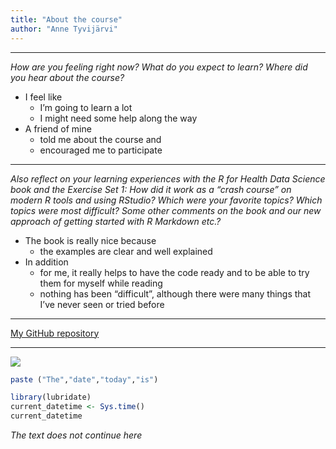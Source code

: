 ```yaml
---
title: "About the course"
author: "Anne Tyvijärvi"
---
```


***

*How are you feeling right now? What do you expect to learn? Where did you hear about the course?*  

* I feel like
  + I'm going to learn a lot
  + I might need some help along the way
  
* A friend of mine
  + told me about the course and
  + encouraged me to participate
  
***

*Also reflect on your learning experiences with the R for Health Data Science book and the Exercise Set 1: How did it work as a "crash course" on modern R tools and using RStudio? Which were your favorite topics? Which topics were most difficult? Some other comments on the book and our new approach of getting started with R Markdown etc.?*  

* The book is really nice because
  + the examples are clear and well explained
 
* In addition
  + for me, it really helps to have the code ready and to be able to try them for myself while reading
  + nothing has been "difficult", although there were many things that I've never seen or tried before
  
***

[My GitHub repository](https://github.com/tyvikurki/IODS-project)

***

![](C:/Users/03114911/Desktop/Sekalaista seurakuntaa/sienimetsä.jpg)

```r

paste ("The","date","today","is")

library(lubridate)
current_datetime <- Sys.time()
current_datetime

```
*The text does not continue here*

